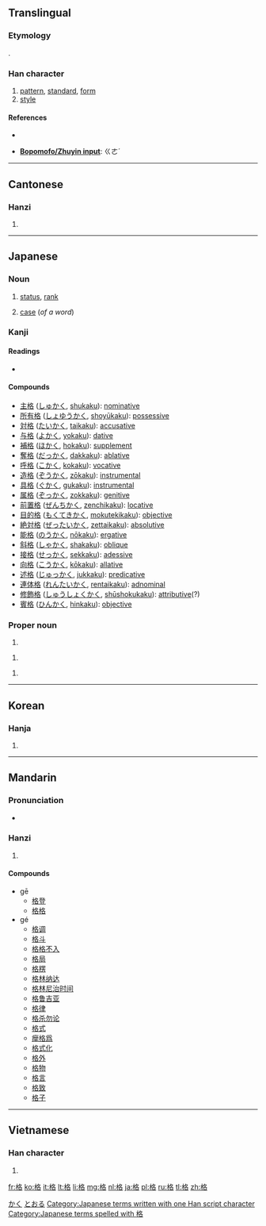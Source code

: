 ==Translingual==
{{stroke order|strokes=10}}

===Etymology===
{{Han compound|木|t1=wood|各|ls=psc}}.

===Han character===
{{Han char|rn=75|rad=木|as=06|sn=10|four=|canj=木竹水口 (DHER)}}

# [[pattern]], [[standard]], [[form]]
# [[style]]

====References====
* {{Han ref|kx=0524.110|dkj=14749|dj=0912.130|hdz=21203.060|uh=683C|ud=26684|bh=AEE6|bd=44774}}

* '''[[Wikipedia:Zhuyin|Bopomofo/Zhuyin input]]''': ㄍㄜˊ

----

==Cantonese==

===Hanzi===
{{yue-hanzi|jyut=|y=[[gaak3]]}}

# {{defn|lang=yue|sort=木06}}

----

==Japanese==

===Noun===
{{ja-noun|k|hira=かく|rom=kaku}}

# [[status]], [[rank]]
# {{grammar|lang=ja|skey=かく}} [[case]] (''of a word'')

===Kanji===
{{ja-kanji|rs=木06|grade=5}}

====Readings====
* {{ja-readings|on=[[こう]] (kō), [[かく]] (kaku), [[きゃく]] (kyaku)|kun=[[ただす]] (tadasu), [[いたる]] (itaru)}}

====Compounds====
* [[主格]] ([[しゅかく]], [[shukaku]]): [[nominative]]
* [[所有格]] ([[しょゆうかく]], [[shoyūkaku]]): [[possessive]]
* [[対格]] ([[たいかく]], [[taikaku]]): [[accusative]]
* [[与格]] ([[よかく]], [[yokaku]]): [[dative]]
* [[補格]] ([[ほかく]], [[hokaku]]): [[supplement]]
* [[奪格]] ([[だっかく]], [[dakkaku]]): [[ablative]]
* [[呼格]] ([[こかく]], [[kokaku]]): [[vocative]]
* [[造格]] ([[ぞうかく]], [[zōkaku]]): [[instrumental]]
* [[具格]] ([[ぐかく]], [[gukaku]]): [[instrumental]]
* [[属格]] ([[ぞっかく]], [[zokkaku]]): [[genitive]]
* [[前置格]] ([[ぜんちかく]], [[zenchikaku]]): [[locative]]
* [[目的格]] ([[もくてきかく]], [[mokutekikaku]]): [[objective]]
* [[絶対格]] ([[ぜったいかく]], [[zettaikaku]]): [[absolutive]]
* [[能格]] ([[のうかく]], [[nōkaku]]): [[ergative]]
* [[斜格]] ([[しゃかく]], [[shakaku]]): [[oblique]]
* [[接格]] ([[せっかく]], [[sekkaku]]): [[adessive]]
* [[向格]] ([[こうかく]], [[kōkaku]]): [[allative]]
* [[述格]] ([[じゅっかく]], [[jukkaku]]): [[predicative]]
* [[連体格]] ([[れんたいかく]], [[rentaikaku]]): [[adnominal]]
* [[修飾格]] ([[しゅうしょくかく]], [[shūshokukaku]]): [[attributive]](?)
* [[賓格]] ([[ひんかく]], [[hinkaku]]): [[objective]]

===Proper noun===
{{ja-pos|k|proper|hira=いたる|rom=Itaru}}

# {{given name|male|lang=ja}}

{{ja-pos|k|proper|hira=かく|rom=Kaku}}

# {{given name|male|lang=ja}}

{{ja-pos|k|proper|hira=とおる|rom=Tōru}}

# {{given name|male|lang=ja}}

[[Category:Japanese male given names|かく]]
[[Category:Japanese male given names|とおる]]
[[Category:Japanese terms written with one Han script character]]
[[Category:Japanese terms spelled with 格]]

----

==Korean==

===Hanja===
{{ko-hanja|hangeul=[[격]], [[낙]]|eumhun=|rv=gyeok, nak|mr=kyŏk, nak|y=kyek, nak}}

# {{defn|lang=ko|sort=木06}}

----

==Mandarin==

===Pronunciation===
* {{audio|Zh-gé.ogg|Audio}}

===Hanzi===
{{cmn-hanzi|pin=[[gē]] ([[ge1]]), [[gé]] ([[ge2]])|wg=ko<sup>1</sup>, ko<sup>2</sup>}}

# {{defn|lang=cmn|sort=木06}}

====Compounds====
* gē
** [[格登]]
** [[格格]]
* gé
** [[格调]]
** [[格斗]]
** [[格格不入]]
** [[格局]]
** [[格楞]]
** [[格林纳达]]
** [[格林尼治时间]]
** [[格鲁吉亚]]
** [[格律]]
** [[格杀勿论]]
** [[格式]]
** [[癴格爲]]
** [[格式化]]
** [[格外]]
** [[格物]]
** [[格言]]
** [[格致]]
** [[格子]]

----

==Vietnamese==

===Han character===
{{vi-hantu|[[cách]], [[ghếch]]|rs=木06}}

# {{defn|lang=vi|sort=木06}}

[[fr:格]]
[[ko:格]]
[[it:格]]
[[lt:格]]
[[li:格]]
[[mg:格]]
[[nl:格]]
[[ja:格]]
[[pl:格]]
[[ru:格]]
[[tl:格]]
[[zh:格]]